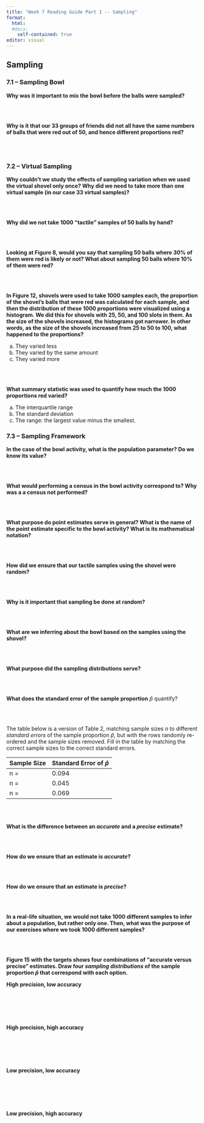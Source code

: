 ```yaml
---
title: "Week 7 Reading Guide Part 1 -- Sampling"
format: 
  html:
  #docx: 
    self-contained: true
editor: visual
---
```


## Sampling

### 7.1 -- Sampling Bowl

**Why was it important to mix the bowl before the balls were sampled?**

</br> </br>

**Why is it that our 33 groups of friends did not all have the same numbers of balls that were red out of 50, and hence different proportions red?**

</br> </br>

### 7.2 -- Virtual Sampling

**Why couldn't we study the effects of sampling variation when we used the virtual shovel only once? Why did we need to take more than one virtual sample (in our case 33 virtual samples)?**

</br> </br>

**Why did we not take 1000 "tactile" samples of 50 balls by hand?**

</br> </br>

**Looking at Figure 8, would you say that sampling 50 balls where 30% of them were red is likely or not? What about sampling 50 balls where 10% of them were red?**

</br> </br>

**In Figure 12, shovels were used to take 1000 samples each, the proportion of the shovel's balls that were red was calculated for each sample, and then the distribution of these 1000 proportions were visualized using a histogram. We did this for shovels with 25, 50, and 100 slots in them. As the size of the shovels increased, the histograms got narrower. In other words, as the size of the shovels increased from 25 to 50 to 100, what happened to the proportions?**

a.  They varied less
b.  They varied by the same amount
c.  They varied more

</br> </br>

**What summary statistic was used to quantify how much the 1000 proportions red varied?**

a. The interquartile range
b. The standard deviation
c. The range: the largest value minus the smallest.

### 7.3 -- Sampling Framework

**In the case of the bowl activity, what is the population parameter? Do we know its value?**

</br> </br>

**What would performing a census in the bowl activity correspond to? Why was a a census not performed?**

</br> </br>

**What purpose do point estimates serve in general? What is the name of the point estimate specific to the bowl activity? What is its mathematical notation?**

</br> </br>

**How did we ensure that our tactile samples using the shovel were random?**

</br> </br>

**Why is it important that sampling be done at random?**

</br> </br>

**What are we inferring about the bowl based on the samples using the shovel?**

</br> </br>

**What purpose did the sampling distributions serve?**

</br> </br>

**What does the standard error of the sample proportion** $\hat{p}$ quantify?

</br> </br>

The table below is a version of Table 2, matching sample sizes $n$ to different *standard errors* of the sample proportion $\widehat{p}$, but with the rows randomly re-ordered and the sample sizes removed. Fill in the table by matching the correct sample sizes to the correct standard errors.

| Sample Size | Standard Error of $\widehat{p}$ |
|-------------|---------------------------------|
| n =         | 0.094                           |
| n =         | 0.045                           |
| n =         | 0.069                           |

</br> </br>

**What is the difference between an *accurate* and a *precise* estimate?**

</br> </br>

**How do we ensure that an estimate is *accurate*?**

</br> </br>

**How do we ensure that an estimate is *precise*?**

</br> </br>

**In a real-life situation, we would not take 1000 different samples to infer about a population, but rather only one. Then, what was the purpose of our exercises where we took 1000 different samples?**

</br> </br>

**Figure 15 with the targets shows four combinations of "accurate versus precise" estimates. Draw four *sampling distributions* of the sample proportion $\widehat{p}$ that correspond with each option.**

**High precision, low accuracy**

</br> </br> </br> </br>

**High precision, high accuracy**

</br> </br> </br> </br>

**Low precision, low accuracy**

</br> </br> </br> </br>

**Low precision, high accuracy**

</br> </br> </br> </br>
